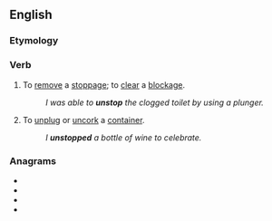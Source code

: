 ==English==

===Etymology===
{{prefix|en|un|stop}}

===Verb===
{{en-verb|unstopp}}

# To [[remove]] a [[stoppage]]; to [[clear]] a [[blockage]].
#: ''I was able to '''unstop''' the clogged toilet by using a plunger.''
# To [[unplug]] or [[uncork]] a [[container]].
#: ''I '''unstopped''' a bottle of wine to celebrate.''

===Anagrams===
* {{l|en|Pontus}}
* {{l|en|put-ons}}
* {{l|en|puts on}}
* {{l|en|unpots}}